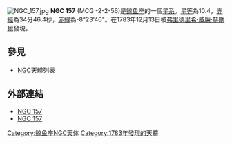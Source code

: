 [[File:NGC_157.jpg|thumb]]
'''NGC 157''' (MCG -2-2-56)是[[鲸鱼座|鲸鱼座]]的一個[[星系|星系]]。[[星等|星等]]為10.4，[[赤經|赤經]]為34分46.4秒，[[赤緯|赤緯]]為-8°23'46"。在1783年12月13日被[[弗里德里希·威廉·赫歇爾|弗里德里希·威廉·赫歇爾]]發現。

== 參見 ==
* [[NGC天體列表|NGC天體列表]]

== 外部連結 ==
* [https://web.archive.org/web/20051119112114/http://www.seds.org/~spider/ngc/ngc_fr.cgi?157 NGC 157]
* [http://simbad.u-strasbg.fr/sim-id.pl?Ident=NGC%20157 NGC 157]

{{Catalogs|NGC=157}}
[[Category:鲸鱼座NGC天体|Category:鲸鱼座NGC天体]]
[[Category:1783年發現的天體|Category:1783年發現的天體]]

{{Galaxy-stub}}